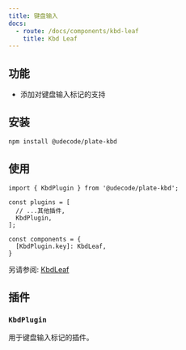 ```yaml
---
title: 键盘输入
docs:
  - route: /docs/components/kbd-leaf
    title: Kbd Leaf
---
```


<ComponentPreview name="kbd-demo" />

<PackageInfo>

## 功能

- 添加对键盘输入标记的支持

</PackageInfo>

## 安装

```bash
npm install @udecode/plate-kbd
```

## 使用

```tsx
import { KbdPlugin } from '@udecode/plate-kbd';
```

```tsx
const plugins = [
  // ...其他插件,
  KbdPlugin,
];
```

```tsx
const components = {
  [KbdPlugin.key]: KbdLeaf,
}
```

另请参阅: [KbdLeaf](/docs/components/kbd-leaf)

## 插件

### `KbdPlugin`

用于键盘输入标记的插件。